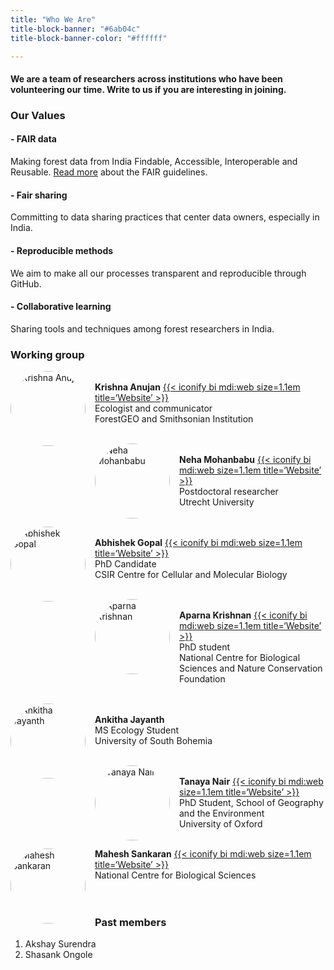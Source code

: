 ```yaml
---
title: "Who We Are"
title-block-banner: "#6ab04c"
title-block-banner-color: "#ffffff"

---
```

#### We are a team of researchers across institutions who have been volunteering our time. Write to us if you are interesting in joining.

### Our Values

#### - FAIR data
Making forest data from India Findable, Accessible, Interoperable and Reusable. 
[Read more](https://www.go-fair.org/fair-principles/) about the FAIR guidelines.

#### - Fair sharing
Committing to data sharing practices that center data owners, especially in India.

#### - Reproducible methods
We aim to make all our processes transparent and reproducible through GitHub.

#### - Collaborative learning
Sharing tools and techniques among forest researchers in India.


### Working group

![Krishna Anujan](assets/krishna_anujan.jpeg){style="float: left; border-radius: 50%; width:120px; display: block; margin-left: auto; margin-right: 15px;"}  
**Krishna Anujan** [{{< iconify bi mdi:web size=1.1em title='Website' >}}](https://krishnaanujan.github.io)\
Ecologist and communicator\
ForestGEO and Smithsonian Institution\
<br/>  

![Neha Mohanbabu](assets/nmb.jpg){style="float: left;border-radius: 50%; width:120px; display: block; margin-left: auto; margin-right: 15px;"}    
**Neha Mohanbabu** [{{< iconify bi mdi:web size=1.1em title='Website' >}}](https://neha-mohanbabu.weebly.com/)\
Postdoctoral researcher\
Utrecht University\
<br/>  

![Abhishek Gopal](assets/abhishek_gopal.jpg){style="float: left; border-radius: 50%; width:120px; display: block; margin-left: auto; margin-right: 15px;"}  
**Abhishek Gopal** [{{< iconify bi mdi:web size=1.1em title='Website' >}}](https://sites.google.com/view/jahnavijoshi/team/phd-students?authuser=0#h.f6hb7mex66e5)\
PhD Candidate\
CSIR Centre for Cellular and Molecular Biology\
<br/>   

![Aparna Krishnan](assets/aparna_krishnan.jpg){style="float: left;border-radius: 50%; width:120px;margin-right: 15px;"}  
**Aparna Krishnan** [{{< iconify bi mdi:web size=1.1em title='Website' >}}](https://sites.google.com/view/jahnavijoshi/team/phd-students?authuser=0#h.f6hb7mex66e5)\
PhD student\
National Centre for Biological Sciences and Nature Conservation Foundation\
<br/>  

![Ankitha Jayanth](assets/ankitha_jayanth.jpg){style="float: left;border-radius: 50%; width:120px; margin-right: 15px;"}  
**Ankitha Jayanth**\
MS Ecology Student\
University of South Bohemia\
<br/>

![Tanaya Nair](assets/tanaya_nair.jpg){style="float: left;border-radius: 50%; width:120px; margin-right: 15px;"}  
**Tanaya Nair** [{{< iconify bi mdi:web size=1.1em title='Website' >}}](https://www.geog.ox.ac.uk/graduate/research/tnair.html)\
PhD Student, School of Geography and the Environment\
University of Oxford\
<br/>

![Mahesh Sankaran](assets/mahesh_sankaran.jpg){style="float: left;border-radius: 50%; width:120px; margin-right: 15px;"}
**Mahesh Sankaran** [{{< iconify bi mdi:web size=1.1em title='Website' >}}](https://www.ncbs.res.in/faculty/mahesh)\
National Centre for Biological Sciences\
\
<br/>
  

     

### Past members

1. Akshay Surendra
2. Shasank Ongole
